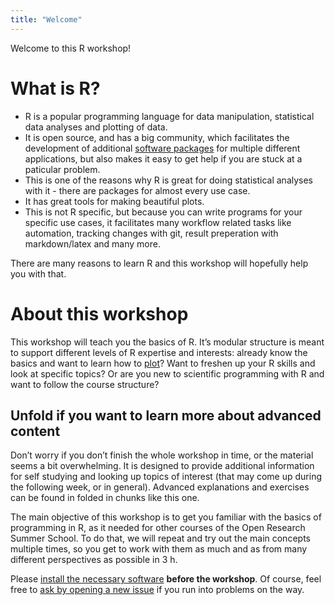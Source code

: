 ```yaml
---
title: "Welcome"
---
```


Welcome to this R workshop!

# What is R?

-   R is a popular programming language for data manipulation, statistical data analyses and plotting of data.
-   It is open source, and has a big community, which facilitates the development of additional [software packages](packages.qmd) for multiple different applications, but also makes it easy to get help if you are stuck at a paticular problem.
-   This is one of the reasons why R is great for doing statistical analyses with it - there are packages for almost every use case.
-   It has great tools for making beautiful plots.
-   This is not R specific, but because you can write programs for your specific use cases, it facilitates many workflow related tasks like automation, tracking changes with git, result preperation with markdown/latex and many more.

There are many reasons to learn R and this workshop will hopefully help you with that.

# About this workshop

This workshop will teach you the basics of R. It's modular structure is meant to support different levels of R expertise and interests: already know the basics and want to learn how to [plot](plotting.qmd)? Want to freshen up your R skills and look at specific topics? Or are you new to scientific programming with R and want to follow the course structure?

::: {.callout-note collapse="true" icon="false"}
## Unfold if you want to learn more about advanced content

Don't worry if you don't finish the whole workshop in time, or the material seems a bit overwhelming. It is designed to provide additional information for self studying and looking up topics of interest (that may come up during the following week, or in general). Advanced explanations and exercises can be found in folded in chunks like this one.
:::

The main objective of this workshop is to get you familiar with the basics of programming in R, as it needed for other courses of the Open Research Summer School. To do that, we will repeat and try out the main concepts multiple times, so you get to work with them as much and as from many different perspectives as possible in 3 h.

::: callout-caution
Please [install the necessary software](setup.qmd) **before the workshop**. Of course, feel free to [ask by opening a new issue](https://github.com/nickhaf/r_tutorial/issues) if you run into problems on the way.
:::
